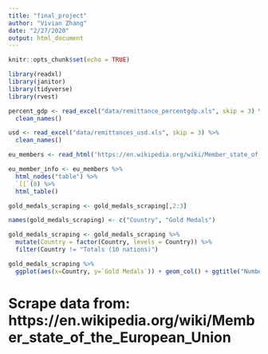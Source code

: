 ```yaml
---
title: "final_project"
author: "Vivian Zhang"
date: "2/27/2020"
output: html_document
---
```


```r
knitr::opts_chunk$set(echo = TRUE)

library(readxl)
library(janitor)
library(tidyverse)
library(rvest)

```

```r
percent_gdp <- read_excel("data/remittance_percentgdp.xls", skip = 3) %>%
  clean_names()

usd <- read_excel("data/remittances_usd.xls", skip = 3) %>%
  clean_names()
```

```r

eu_members <- read_html('https://en.wikipedia.org/wiki/Member_state_of_the_European_Union', skip = 0)

eu_member_info <- eu_members %>%
  html_nodes("table") %>%
  `[[`(8) %>%
  html_table()

gold_medals_scraping <- gold_medals_scraping[,2:3]

names(gold_medals_scraping) <- c("Country", "Gold Medals")

gold_medals_scraping <- gold_medals_scraping %>%
  mutate(Country = factor(Country, levels = Country)) %>%
  filter(Country != "Totals (10 nations)")

gold_medals_scraping %>%
  ggplot(aes(x=Country, y=`Gold Medals`)) + geom_col() + ggtitle("Number of Gold Medals in 2008 Beijing Olympics")

```


# Scrape data from: https://en.wikipedia.org/wiki/Member_state_of_the_European_Union